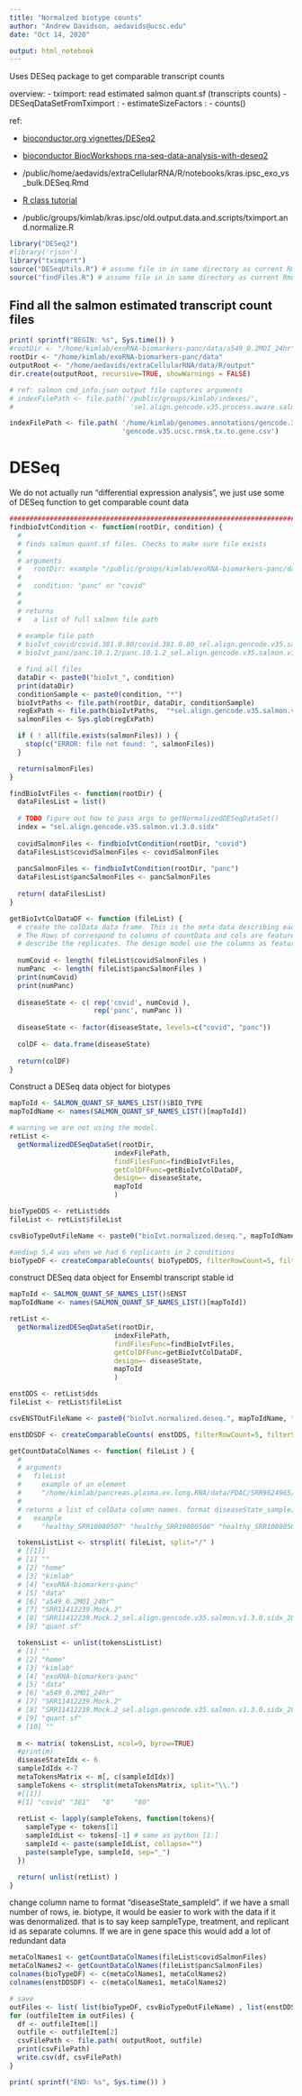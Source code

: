 ```yaml
---
title: "Normalzed biotype counts"
author: "Andrew Davidson, aedavids@ucsc.edu"
date: "Oct 14, 2020"

output: html_notebook
---
```

Uses DESeq package to get comparable transcript counts

overview: 
  - tximport: read estimated salmon quant.sf (transcripts counts)
  - DESeqDataSetFromTximport :
  - estimateSizeFactors :
  - counts()


ref:

- [bioconductor.org vignettes/DESeq2](http://bioconductor.org/packages/devel/bioc/vignettes/DESeq2/inst/doc/DESeq2.html)
- [bioconductor BiocWorkshops rna-seq-data-analysis-with-deseq2](https://bioconductor.github.io/BiocWorkshops/rna-seq-data-analysis-with-deseq2.html)
- /public/home/aedavids/extraCellularRNA/R/notebooks/kras.ipsc_exo_vs_bulk.DESeq.Rmd

- [R class tutorial](https://www.datamentor.io/r-programming/object-class-introduction/)

- /public/groups/kimlab/kras.ipsc/old.output.data.and.scripts/tximport.and.normalize.R


```r
library("DESeq2")
#library('rjson')
library("tximport")
source("DESeqUtils.R") # assume file in in same directory as current Rmd
source("findFiles.R") # assume file in in same directory as current Rmd
```
## Find all the salmon estimated transcript count files
```r
print( sprintf("BEGIN: %s", Sys.time()) )
#rootDir <- "/home/kimlab/exoRNA-biomarkers-panc/data/a549_0.2MOI_24hr"
rootDir <- "/home/kimlab/exoRNA-biomarkers-panc/data"
outputRoot <- "/home/aedavids/extraCellularRNA/data/R/output"
dir.create(outputRoot, recursive=TRUE, showWarnings = FALSE)

# ref: salmon cmd_info.json output file captures arguments
# indexFilePath <- file.path('/public/groups/kimlab/indexes/',
#                             'sel.align.gencode.v35.process.aware.salmon.v1.3.0.sidx')

indexFilePath <- file.path( '/home/kimlab/genomes.annotations/gencode.35', 
                            'gencode.v35.ucsc.rmsk.tx.to.gene.csv')
```


# DESeq
We do not actually run "differential expression analysis", we just use some of DESeq function to get
comparable count data

```r
########################################################################
findbioIvtCondition <- function(rootDir, condition) {
  #
  # finds salmon quant.sf files. Checks to make sure file exists
  #
  # arguments
  #   rootDir: example "/public/groups/kimlab/exoRNA-biomarkers-panc/data/"
  #
  #   condition: "panc" or "covid"
  #
  #
  # returns
  #   a list of full salmon file path
  
  # example file path
  # bioIvt_covid/covid.381.0.80/covid.381.0.80_sel.align.gencode.v35.salmon.v1.3.0.sidx_2020-10-15-21.32.45-PDT/quant.sf
  # bioIvt_panc/panc.10.1.2/panc.10.1.2_sel.align.gencode.v35.salmon.v1.3.0.sidx_2020-10-15-21.33.01-PDT/quant.sf

  # find all files 
  dataDir <- paste0("bioIvt_", condition)
  print(dataDir)
  conditionSample <- paste0(condition, "*")
  bioIvtPaths <- file.path(rootDir, dataDir, conditionSample)
  regExPath <- file.path(bioIvtPaths,  "*sel.align.gencode.v35.salmon.v1.3.0.sidx*", "quant.sf")
  salmonFiles <- Sys.glob(regExPath)

  if ( ! all(file.exists(salmonFiles)) ) {
    stop(c("ERROR: file not found: ", salmonFiles))
  }

  return(salmonFiles)
}

findBioIvtFiles <- function(rootDir) {
  dataFilesList = list()
  
  # TODO figure out how to pass args to getNormalizedDESeqDataSet()
  index = "sel.align.gencode.v35.salmon.v1.3.0.sidx"
  
  covidSalmonFiles <- findbioIvtCondition(rootDir, "covid")
  dataFilesList$covidSalmonFiles <- covidSalmonFiles
  
  pancSalmonFiles <- findbioIvtCondition(rootDir, "panc")
  dataFilesList$pancSalmonFiles <- pancSalmonFiles
  
  return( dataFilesList)
}
```


```r
getBioIvtColDataDF <- function (fileList) {
  # create the colData data frame. This is the meta data describing each sample
  # The Rows of correspond to columns of countData and cols are features that
  # describe the replicates. The design model use the columns as features
  
  numCovid <- length( fileList$covidSalmonFiles )
  numPanc  <- length( fileList$pancSalmonFiles )
  print(numCovid)
  print(numPanc)
  
  diseaseState <- c( rep('covid', numCovid ),
                     rep('panc', numPanc )) 
  
  diseaseState <- factor(diseaseState, levels=c("covid", "panc"))
  
  colDF <- data.frame(diseaseState)
  
  return(colDF)  
}
```

Construct a DESeq data object for biotypes
```r
mapToId <- SALMON_QUANT_SF_NAMES_LIST()$BIO_TYPE
mapToIdName <- names(SALMON_QUANT_SF_NAMES_LIST()[mapToId])

# warning we are not using the model. 
retList <-
  getNormalizedDESeqDataSet(rootDir,
                          indexFilePath,
                          findFilesFunc=findBioIvtFiles, 
                          getColDFFunc=getBioIvtColDataDF,
                          design=~ diseaseState,
                          mapToId
                          )

bioTypeDDS <- retList$dds
fileList <- retList$fileList

csvBioTypeOutFileName <- paste0("bioIvt.normalized.deseq.", mapToIdName, ".counts.csv")

#aediwp 5,4 was when we had 6 replicants in 2 conditions
bioTypeDF <- createComparableCounts( bioTypeDDS, filterRowCount=5, filterSampleCount=4 )
```

construct DESeq data object for Ensembl transcript stable id  
```r
mapToId <- SALMON_QUANT_SF_NAMES_LIST()$ENST
mapToIdName <- names(SALMON_QUANT_SF_NAMES_LIST()[mapToId])

retList <-
  getNormalizedDESeqDataSet(rootDir,
                          indexFilePath,
                          findFilesFunc=findBioIvtFiles, 
                          getColDFFunc=getBioIvtColDataDF,
                          design=~ diseaseState,
                          mapToId
                          )

enstDDS <- retList$dds
fileList <- retList$fileList

csvENSTOutFileName <- paste0("bioIvt.normalized.deseq.", mapToIdName, ".counts.csv")

enstDDSDF <- createComparableCounts( enstDDS, filterRowCount=5, filterSampleCount=4 )
```


```r
getCountDataColNames <- function( fileList ) {
  #
  # arguments
  #   fileList
  #     example of an element
  #     "/home/kimlab/pancreas.plasma.ev.long.RNA/data/PDAC/SRR9624965/salmon.out/quant.sf"
  #
  # returns a list of colData column names. format diseaseState_sampleIs
  #   example
  #     "healthy_SRR10080507" "healthy_SRR10080508" "healthy_SRR10080509" 

  tokensListList <- strsplit( fileList, split="/" )
  # [[1]]
  # [1] ""                                                                                   
  # [2] "home"                                                                               
  # [3] "kimlab"                                                                             
  # [4] "exoRNA-biomarkers-panc"                                                             
  # [5] "data"                                                                               
  # [6] "a549_0.2MOI_24hr"                                                                   
  # [7] "SRR11412239.Mock.2"                                                                 
  # [8] "SRR11412239.Mock.2_sel.align.gencode.v35.salmon.v1.3.0.sidx_2020-10-15-21.32.19-PDT"
  # [9] "quant.sf"                                                                           

  tokensList <- unlist(tokensListList)
  # [1] ""                                                                                    
  # [2] "home"                                                                                
  # [3] "kimlab"                                                                              
  # [4] "exoRNA-biomarkers-panc"                                                              
  # [5] "data"                                                                                
  # [6] "a549_0.2MOI_24hr"                                                                    
  # [7] "SRR11412239.Mock.2"                                                                  
  # [8] "SRR11412239.Mock.2_sel.align.gencode.v35.salmon.v1.3.0.sidx_2020-10-15-21.32.19-PDT" 
  # [9] "quant.sf"                                                                            
  # [10] ""              
  
  m <- matrix( tokensList, ncol=9, byrow=TRUE)
  #print(m)
  diseaseStateIdx <- 6
  sampleIdIdx <-7
  metaTokensMatrix <- m[, c(sampleIdIdx)]
  sampleTokens <- strsplit(metaTokensMatrix, split="\\.")
  #[[1]]
  #[1] "covid" "381"   "0"     "80"
  
  retList <- lapply(sampleTokens, function(tokens){
    sampleType <- tokens[1]
    sampleIdList <- tokens[-1] # same as python [1:]
    sampleId <- paste(sampleIdList, collapse="")
    paste(sampleType, sampleId, sep="_")
  })

  return( unlist(retList) )
}
```

change column name to format "diseaseState_sampleId". if we have a
small number of rows, ie. biotype, it would be easier to work with the data if
it was denormalized. that is to say keep sampleType, treatment, and replicant id
as separate columns. If we are in gene space this would add a lot of redundant data
```r

metaColNames1 <- getCountDataColNames(fileList$covidSalmonFiles)
metaColNames2 <- getCountDataColNames(fileList$pancSalmonFiles)
colnames(bioTypeDF) <- c(metaColNames1, metaColNames2)
colnames(enstDDSDF) <- c(metaColNames1, metaColNames2)

```

```r
# save
outFiles <- list( list(bioTypeDF, csvBioTypeOutFileName) , list(enstDDSDF, csvENSTOutFileName) )
for (outfileItem in outFiles) {
  df <- outfileItem[1]
  outfile <- outfileItem[2]
  csvFilePath <- file.path( outputRoot, outfile)
  print(csvFilePath)
  write.csv(df, csvFilePath)
}

print( sprintf("END: %s", Sys.time()) )
```

